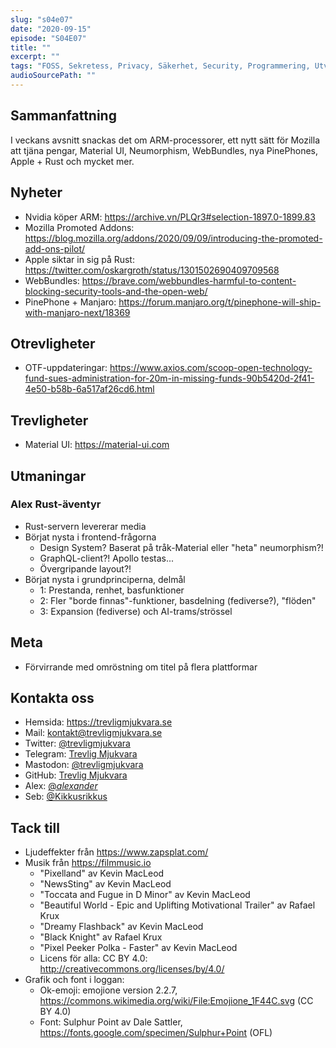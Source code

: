 ```yaml
---
slug: "s04e07"
date: "2020-09-15"
episode: "S04E07"
title: ""
excerpt: "" 
tags: "FOSS, Sekretess, Privacy, Säkerhet, Security, Programmering, Utveckling, RaspberryPi, Mjukvara, PinePhone, Technology, Linux, Open Source, git, vim, rust, nvidia, Mozilla, Apple, PinePhone, Manjaro, Open Technology Fund, OTF, Material UI, neumorphism, fediverse" 
audioSourcePath: ""
---
```

## Sammanfattning
I veckans avsnitt snackas det om ARM-processorer, ett nytt sätt för Mozilla att tjäna pengar, Material UI, Neumorphism, WebBundles, nya PinePhones, Apple + Rust och mycket mer.

## Nyheter
- Nvidia köper ARM: https://archive.vn/PLQr3#selection-1897.0-1899.83
- Mozilla Promoted Addons: https://blog.mozilla.org/addons/2020/09/09/introducing-the-promoted-add-ons-pilot/
- Apple siktar in sig på Rust: https://twitter.com/oskargroth/status/1301502690409709568
- WebBundles: https://brave.com/webbundles-harmful-to-content-blocking-security-tools-and-the-open-web/
- PinePhone + Manjaro: https://forum.manjaro.org/t/pinephone-will-ship-with-manjaro-next/18369

## Otrevligheter
- OTF-uppdateringar: https://www.axios.com/scoop-open-technology-fund-sues-administration-for-20m-in-missing-funds-90b5420d-2f41-4e50-b58b-6a517af26cd6.html

## Trevligheter
- Material UI: https://material-ui.com

## Utmaningar
### Alex Rust-äventyr 
- Rust-servern levererar media
- Börjat nysta i frontend-frågorna
	- Design System? Baserat på tråk-Material eller "heta" neumorphism?! 
	- GraphQL-client?! Apollo testas...
	- Övergripande layout?!
- Börjat nysta i grundprinciperna, delmål
	- 1: Prestanda, renhet, basfunktioner
	- 2: Fler "borde finnas"-funktioner, basdelning (fediverse?), "flöden"
	- 3: Expansion (fediverse) och AI-trams/strössel

## Meta 
- Förvirrande med omröstning om titel på flera plattformar

## Kontakta oss
- Hemsida: https://trevligmjukvara.se
- Mail: kontakt@trevligmjukvara.se
- Twitter: [@trevligmjukvara](https://twitter.com/trevligmjukvara)
- Telegram: [Trevlig Mjukvara](https://t.me/trevligmjukvara)
- Mastodon: [@trevligmjukvara](https://mastodon.linuxkompis.se/@trevligmjukvara)
- GitHub: [Trevlig Mjukvara](https://github.com/trevligmjukvara)
- Alex: [@_alexander_](https://mastodon.online/@_alexander_)
- Seb: [@Kikkusrikkus](https://twitter.com/Kikkusrikkus)

## Tack till
- Ljudeffekter från https://www.zapsplat.com/
- Musik från https://filmmusic.io
  - "Pixelland" av Kevin MacLeod
  - "NewsSting" av Kevin MacLeod
  - "Toccata and Fugue in D Minor" av Kevin MacLeod
  - "Beautiful World - Epic and Uplifting Motivational Trailer" av Rafael Krux
  - "Dreamy Flashback" av Kevin MacLeod
  - "Black Knight" av Rafael Krux
  - "Pixel Peeker Polka - Faster" av Kevin MacLeod
  - Licens för alla: CC BY 4.0: http://creativecommons.org/licenses/by/4.0/
- Grafik och font i loggan:
  - Ok-emoji: emojione version 2.2.7, https://commons.wikimedia.org/wiki/File:Emojione_1F44C.svg (CC BY 4.0)
  - Font: Sulphur Point av Dale Sattler, https://fonts.google.com/specimen/Sulphur+Point (OFL)
